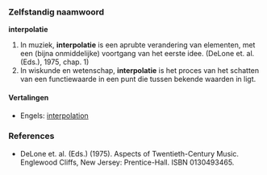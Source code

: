 ===Zelfstandig naamwoord===
'''interpolatie'''
#In muziek, '''interpolatie''' is een aprubte verandering van elementen, met een (bijna onmiddelijke) voortgang van het eerste idee. (DeLone et. al. (Eds.), 1975, chap. 1)
#In wiskunde en wetenschap, '''interpolatie''' is het proces van het schatten van een functiewaarde in een punt die tussen bekende waarden in ligt.

====Vertalingen====
*Engels: [[interpolation]]

===References===
*DeLone et. al. (Eds.) (1975). Aspects of Twentieth-Century Music. Englewood Cliffs, New Jersey: Prentice-Hall. ISBN 0130493465.

{{notenglish}}